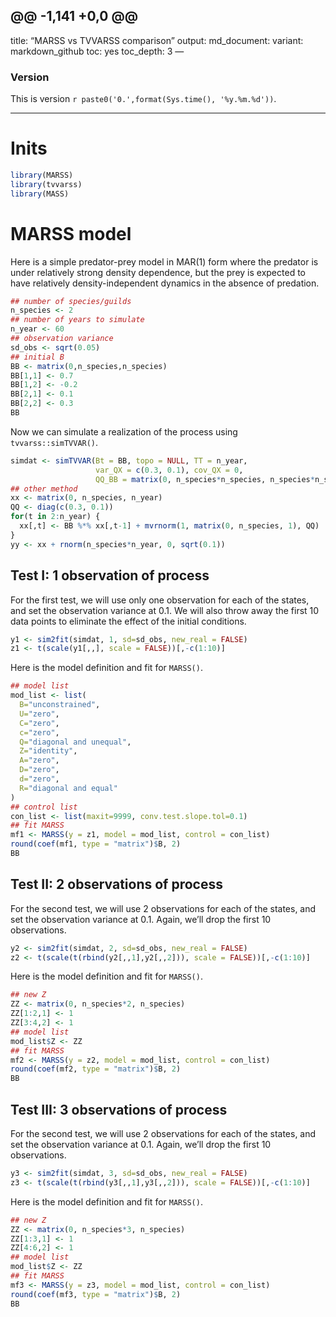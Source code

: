 @@ -1,141 +0,0 @@
---
title: "MARSS vs TVVARSS comparison"
output:
  md_document:
    variant: markdown_github
    toc: yes
    toc_depth: 3
---

### Version

This is version `r paste0('0.',format(Sys.time(), '%y.%m.%d'))`.

***

# Inits

```r
library(MARSS)
library(tvvarss)
library(MASS)
```

# MARSS model

Here is a simple predator-prey model in MAR(1) form where the predator is under relatively strong density dependence, but the prey is expected to have relatively density-independent dynamics in the absence of predation.

```r
## number of species/guilds
n_species <- 2
## number of years to simulate
n_year <- 60
## observation variance
sd_obs <- sqrt(0.05)
## initial B
BB <- matrix(0,n_species,n_species)
BB[1,1] <- 0.7
BB[1,2] <- -0.2
BB[2,1] <- 0.1
BB[2,2] <- 0.3
BB
```

Now we can simulate a realization of the process using `tvvarss::simTVVAR()`.

```r
simdat <- simTVVAR(Bt = BB, topo = NULL, TT = n_year,
                   var_QX = c(0.3, 0.1), cov_QX = 0,
                   QQ_BB = matrix(0, n_species*n_species, n_species*n_species))
## other method
xx <- matrix(0, n_species, n_year)
QQ <- diag(c(0.3, 0.1))
for(t in 2:n_year) {
  xx[,t] <- BB %*% xx[,t-1] + mvrnorm(1, matrix(0, n_species, 1), QQ)
}
yy <- xx + rnorm(n_species*n_year, 0, sqrt(0.1))
```

## Test I: 1 observation of process

For the first test, we will use only one observation for each of the states, and set the observation variance at 0.1. We will also throw away the first 10 data points to eliminate the effect of the initial conditions.

```r
y1 <- sim2fit(simdat, 1, sd=sd_obs, new_real = FALSE)
z1 <- t(scale(y1[,,], scale = FALSE))[,-c(1:10)]
```

Here is the model definition and fit for `MARSS()`.

```r
## model list
mod_list <- list(
  B="unconstrained",
  U="zero",
  C="zero",
  c="zero",
  Q="diagonal and unequal",
  Z="identity",
  A="zero",
  D="zero",
  d="zero",
  R="diagonal and equal"
)
## control list
con_list <- list(maxit=9999, conv.test.slope.tol=0.1)
## fit MARSS
mf1 <- MARSS(y = z1, model = mod_list, control = con_list)
round(coef(mf1, type = "matrix")$B, 2)
BB
```

## Test II: 2 observations of process

For the second test, we will use 2 observations for each of the states, and set the observation variance at 0.1. Again, we'll drop the first 10 observations.

```r
y2 <- sim2fit(simdat, 2, sd=sd_obs, new_real = FALSE)
z2 <- t(scale(t(rbind(y2[,,1],y2[,,2])), scale = FALSE))[,-c(1:10)]
```

Here is the model definition and fit for `MARSS()`.

```r
## new Z
ZZ <- matrix(0, n_species*2, n_species)
ZZ[1:2,1] <- 1
ZZ[3:4,2] <- 1
## model list
mod_list$Z <- ZZ
## fit MARSS
mf2 <- MARSS(y = z2, model = mod_list, control = con_list)
round(coef(mf2, type = "matrix")$B, 2)
BB
```

## Test III: 3 observations of process

For the second test, we will use 2 observations for each of the states, and set the observation variance at 0.1. Again, we'll drop the first 10 observations.

```r
y3 <- sim2fit(simdat, 3, sd=sd_obs, new_real = FALSE)
z3 <- t(scale(t(rbind(y3[,,1],y3[,,2])), scale = FALSE))[,-c(1:10)]
```

Here is the model definition and fit for `MARSS()`.

```r
## new Z
ZZ <- matrix(0, n_species*3, n_species)
ZZ[1:3,1] <- 1
ZZ[4:6,2] <- 1
## model list
mod_list$Z <- ZZ
## fit MARSS
mf3 <- MARSS(y = z3, model = mod_list, control = con_list)
round(coef(mf3, type = "matrix")$B, 2)
BB
```



